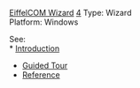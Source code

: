 [[Property:title|EiffelCOM Wizard]]
[[Property:weight|4]]
Type: Wizard <br/>
Platform: Windows 

See: <br/>
*  [[EiffelCOM Wizard Introduction|Introduction]]  
*  [[EiffelCOM Wizard Guided Tour|Guided Tour]]  
*  [[EiffelCOM Wizard Reference|Reference]]  


{{seealso| '''See Also''' <br/>
[[EiffelCOM|The Component Object Model]]  <br/>
[[EiffelCOM Library|EiffelCOM library]]  }}




